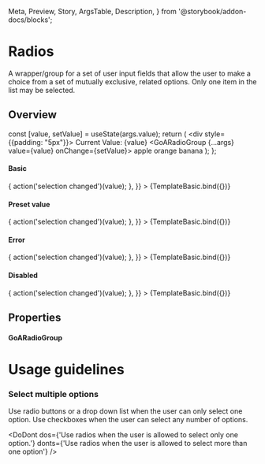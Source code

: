   Meta,
  Preview,
  Story,
  ArgsTable,
  Description,
} from '@storybook/addon-docs/blocks';



<Meta title="React/Basic Elements/RadioGroups" component={GoARadioGroup} />

# Radios

A wrapper/group for a set of user input fields that allow the user to make a choice from a set of mutually exclusive, related options. Only one item in the list may be selected.

## Overview

  const [value, setValue] = useState(args.value);
  return (
    <div style={{padding: "5px"}}>
      Current Value: {value}
      <GoARadioGroup {...args} value={value} onChange={setValue}>
        <GoARadio value="apple">apple</GoARadio>
        <GoARadio value="orange">orange</GoARadio>
        <GoARadio value="banana">banana</GoARadio>
      </GoARadioGroup>
    </div>
  );
};

#### Basic

<Canvas>
  <Story
    name="Basic"
    height={200}
    args={{
      name: 'fruits',
      disabled: false,
      orientation: 'horizontal',
      onChange: (value) => {
        action('selection changed')(value);
      },
    }}
  >
    {TemplateBasic.bind({})}
  </Story>
</Canvas>

#### Preset value

<Canvas>
  <Story
    name="Preset"
    height={200}
    args={{
      name: 'preset',
      value: 'orange',
      disabled: false,
      orientation: 'vertical',
      onChange: (value) => {
        action('selection changed')(value);
      },
    }}
  >
    {TemplateBasic.bind({})}
  </Story>
</Canvas>

#### Error

<Canvas>
  <Story
    name="Error"
    height={200}
    args={{
      name: 'error',
      value: 'orange',
      state: 'error',
      onChange: (value) => {
        action('selection changed')(value);
      },
    }}
  >
    {TemplateBasic.bind({})}
  </Story>
</Canvas>

#### Disabled

<Canvas>
  <Story
    name="Disabled"
    height={200}
    args={{
      name: 'disabled',
      disabled: true,
      value: 'orange',
      orientation: 'vertical',
      onChange: (value) => {
        action('selection changed')(value);
      },
    }}
  >
    {TemplateBasic.bind({})}
  </Story>
</Canvas>

## Properties

#### GoARadioGroup

<Description of={GoARadioGroup} />
<ArgsTable of={GoARadioGroup} />

# Usage guidelines

### Select multiple options

Use radio buttons or a drop down list when the user can only select one option. Use checkboxes when the user can select any number of options.

<DoDont
  dos={'Use radios when the user is allowed to select only one option.'}
  donts={'Use radios when the user is allowed to select more than one option'}
/>
